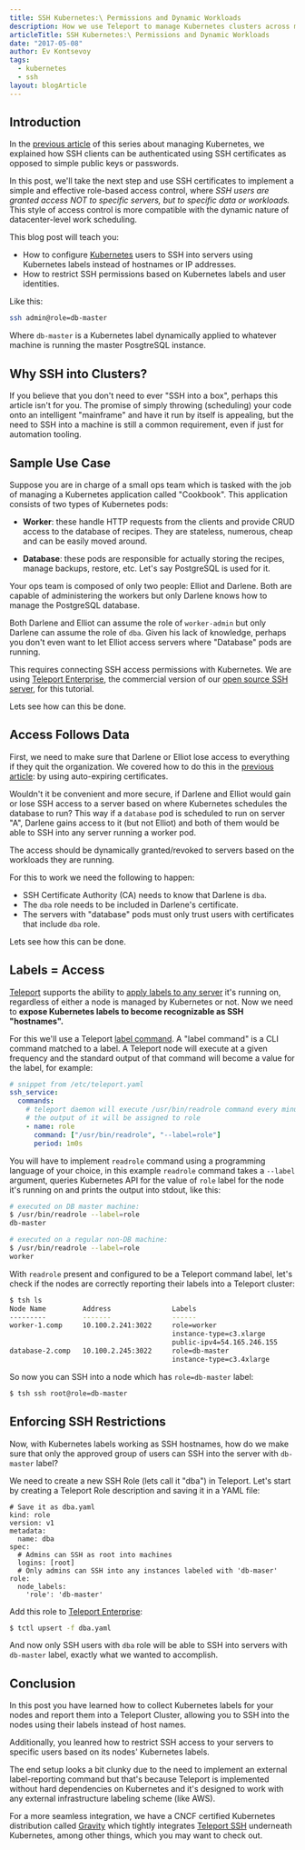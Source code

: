 ```yaml
---
title: SSH Kubernetes:\ Permissions and Dynamic Workloads
description: How we use Teleport to manage Kubernetes clusters across multiple teams, regions or organizations.
articleTitle: SSH Kubernetes:\ Permissions and Dynamic Workloads
date: "2017-05-08"
author: Ev Kontsevoy
tags:
  - kubernetes
  - ssh
layout: blogArticle
---
```



## Introduction

In the [previous article](https://goteleport.com/blog/remotely-controlling-kubernetes-clusters-ssh-certificates) of this
series about managing Kubernetes, we explained how SSH clients can be authenticated using SSH certificates as
opposed to simple public keys or passwords.

In this post, we'll take the next step and use SSH certificates to implement a
simple and effective role-based access control, where _SSH users are granted
access NOT to specific servers, but to specific data or workloads._ This style
of access control is more compatible with the dynamic nature of
datacenter-level work scheduling.

This blog post will teach you:

- How to configure [Kubernetes](https://kubernetes.io/) users to SSH into servers
  using Kubernetes labels instead of hostnames or IP addresses.
- How to restrict SSH permissions based on Kubernetes labels and user identities.

Like this:

```bash
ssh admin@role=db-master
```

Where `db-master` is a Kubernetes label dynamically applied to whatever machine is running
the master PosgtreSQL instance.

## Why SSH into Clusters?

If you believe that you don't need to ever "SSH into a box", perhaps this
article isn't for you. The promise of simply throwing (scheduling) your code onto an
intelligent "mainframe" and have it run by itself is appealing, but
the need to SSH into a machine is still a common requirement, even if just for automation
tooling.

## Sample Use Case

Suppose you are in charge of a small ops team which is tasked with the job of
managing a Kubernetes application called "Cookbook". This application consists of
two types of Kubernetes pods:

- **Worker**: these handle HTTP requests from the clients and provide CRUD
  access to the database of recipes. They are stateless, numerous, cheap and
  can be easily moved around.

- **Database**: these pods are responsible for actually storing the recipes,
  manage backups, restore, etc. Let's say PostgreSQL is used for it.

Your ops team is composed of only two people: Elliot and Darlene. Both are
capable of administering the workers but only Darlene knows how to manage the
PostgreSQL database.

Both Darlene and Elliot can assume the role of `worker-admin` but
only Darlene can assume the role of `dba`. Given his lack of knowledge, perhaps
you don't even want to let Elliot access servers where "Database" pods are running.

This requires connecting SSH access permissions with Kubernetes. We are using
[Teleport Enterprise](https://goteleport.com/docs/enterprise/introduction/), the commercial version of our
[open source SSH server](https://github.com/gravitational/teleport), for this tutorial.

Lets see how can this be done.

## Access Follows Data

First, we need to make sure that Darlene or Elliot lose access to everything
if they quit the organization. We covered how to do this in the [previous article](https://goteleport.com/blog/remotely-controlling-kubernetes-clusters-ssh-certificates):
by using auto-expiring certificates.

Wouldn't it be convenient and more secure, if Darlene and Elliot would gain or lose SSH access to a
server based on where Kubernetes schedules the database to run? This way if a `database` pod is
scheduled to run on server "A", Darlene gains access to it (but not Elliot) and
both of them would be able to SSH into any server running a worker
pod.

The access should be dynamically granted/revoked to servers based on the workloads
they are running.

For this to work we need the following to happen:

- SSH Certificate Authority (CA) needs to know that Darlene is `dba`.
- The `dba` role needs to be included in Darlene's certificate.
- The servers with "database" pods must only trust users with certificates
  that include `dba` role.

Lets see how this can be done.

## Labels = Access

[Teleport](https://goteleport.com/) supports the ability to
[apply labels to any server](https://goteleport.com/docs/setup/admin/#labeling-nodes/)
it's running on, regardless of either a node is managed by Kubernetes or not. Now we need to **expose
Kubernetes labels to become recognizable as SSH "hostnames".**

For this we'll use a Teleport [label command](https://goteleport.com/docs/setup/admin/#labeling-nodes/).
A "label command" is a CLI command matched to a label. A Teleport node will execute at a given
frequency and the standard output of that command will become a value for the label, for example:

```yaml
# snippet from /etc/teleport.yaml
ssh_service:
  commands:
    # teleport daemon will execute /usr/bin/readrole command every minute and
    # the output of it will be assigned to role
    - name: role
      command: ["/usr/bin/readrole", "--label=role"]
      period: 1m0s
```

You will have to implement `readrole` command using a programming language of your choice,
in this example `readrole` command takes a `--label` argument, queries Kubernetes API for the
value of `role` label for the node it's running on and prints the output into stdout, like this:

```bash
# executed on DB master machine:
$ /usr/bin/readrole --label=role
db-master

# executed on a regular non-DB machine:
$ /usr/bin/readrole --label=role
worker
```

With `readrole` present and configured to be a Teleport command label, let's check if the
nodes are correctly reporting their labels into a Teleport cluster:

```bash
$ tsh ls
Node Name         Address               Labels
---------         -------               ------
worker-1.comp     10.100.2.241:3022     role=worker
                                        instance-type=c3.xlarge
                                        public-ipv4=54.165.246.155
database-2.comp   10.100.2.245:3022     role=db-master
                                        instance-type=c3.4xlarge
```

So now you can SSH into a node which has `role=db-master` label:

```bash
$ tsh ssh root@role=db-master
```

## Enforcing SSH Restrictions

Now, with Kubernetes labels working as SSH hostnames, how do we make sure that only the
approved group of users can SSH into the server with `db-master` label?

We need to create a new SSH Role (lets call it "dba") in Teleport. Let's start by creating
a Teleport Role description and saving it in a YAML file:

```
# Save it as dba.yaml
kind: role
version: v1
metadata:
  name: dba
spec:
  # Admins can SSH as root into machines
  logins: [root]
  # Only admins can SSH into any instances labeled with 'db-maser' role:
  node_labels:
    'role': 'db-master'
```

Add this role to [Teleport Enterprise](https://goteleport.com/docs/enterprise/introduction/):

```bash
$ tctl upsert -f dba.yaml
```

And now only SSH users with `dba` role will be able to SSH into servers with `db-master` label,
exactly what we wanted to accomplish.

<EmailSubscribeViolet />

## Conclusion

In this post you have learned how to collect Kubernetes labels for your nodes
and report them into a Teleport Cluster, allowing you to SSH into the nodes
using their labels instead of host names.

Additionally, you leanred how to restrict SSH access to your servers to
specific users based on its nodes' Kubernetes labels.

The end setup looks a bit clunky due to the need to implement an external
label-reporting command but that's because Teleport is implemented without
hard dependencies on Kubernetes and it's designed to work with any external
infrastructure labeling scheme (like AWS).

For a more seamless integration, we have a CNCF certified Kubernetes distribution
called [Gravity](https://goteleport.com/) which tightly integrates
[Teleport SSH](https://goteleport.com/) underneath Kubernetes, among other things, which you may want to check out.
